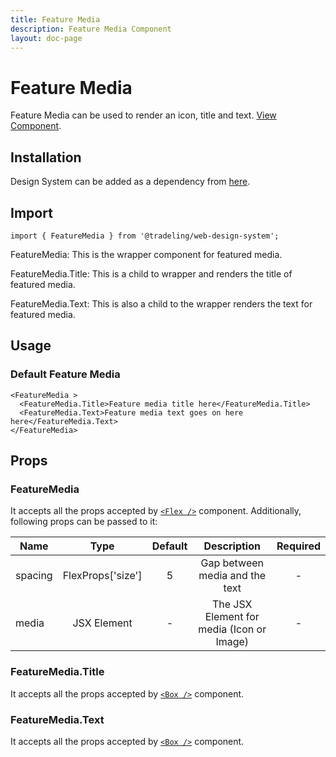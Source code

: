 ```yaml
---
title: Feature Media
description: Feature Media Component
layout: doc-page
---
```


# Feature Media

Feature Media can be used to render an icon, title and text.
[View Component](https://design-system.tradelingdev.com/?path=/story/feature-media--feature-media).

## Installation

Design System can be added as a dependency from
[here](https://github.com/tradeling/web-design-system-sdk/releases).

## Import

```
import { FeatureMedia } from '@tradeling/web-design-system';
```

FeatureMedia: This is the wrapper component for featured media.

FeatureMedia.Title: This is a child to wrapper and renders the title of featured
media.

FeatureMedia.Text: This is also a child to the wrapper renders the text for
featured media.

## Usage

### Default Feature Media

```
<FeatureMedia >
  <FeatureMedia.Title>Feature media title here</FeatureMedia.Title>
  <FeatureMedia.Text>Feature media text goes on here here</FeatureMedia.Text>
</FeatureMedia>
```

## Props

### FeatureMedia

It accepts all the props accepted by [`<Flex />`](https://chakra-ui.com/flex)
component. Additionally, following props can be passed to it:

| Name    |       Type        | Default |                Description                | Required |
| ------- | :---------------: | :-----: | :---------------------------------------: | :------: |
| spacing | FlexProps['size'] |    5    |      Gap between media and the text       |    -     |
| media   |    JSX Element    |    -    | The JSX Element for media (Icon or Image) |    -     |

### FeatureMedia.Title

It accepts all the props accepted by [`<Box />`](https://chakra-ui.com/box)
component.

### FeatureMedia.Text

It accepts all the props accepted by [`<Box />`](https://chakra-ui.com/box)
component.
